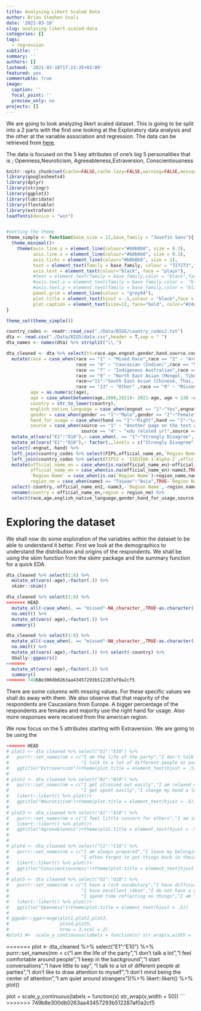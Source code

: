 ```yaml
---
title: Analysing Likert Scaled Data
author: Brian Stephen Ssali
date: '2021-03-18'
slug: analysing-likert-scaled-data
categories: []
tags:
  - regression
subtitle: ''
summary: ''
authors: []
lastmod: '2021-03-18T17:23:35+03:00'
featured: yes
commentable: true
image:
  caption: ''
  focal_point: ''
  preview_only: no
projects: []
---
```


We are going to look analyzing likert scaled dataset. This is going to be split into a 2 parts with the first one looking at the Exploratory data analysis and the other at the variable association and regression. The data can be retrieved from [here](http://openpsychometrics.org/_rawdata/BIG5.zip). 

The data is focused on the 5 key attributes of one's big 5 personalities that is ; Openness,Neuroticism, Agreeableness,Extraversion, Conscientiousness

```r
knitr::opts_chunk$set(cache=FALSE,cache.lazy=FALSE,warning=FALSE,message=FALSE,echo=FALSE,dpi=600,fig.width=8,fig.height =8)
library(googlesheets4)
library(dplyr)
library(stringr)
library(ggplot2)
library(lubridate)
library(flextable)
library(extrafont)
loadfonts(device = "win")


#setting the theme
theme_simple <- function(base_size = 12,base_family = "Josefin Sans"){
  theme_minimal()+
    theme(axis.line.y = element_line(colour="#b0b0b0", size = 0.3),
          axis.line.x = element_line(colour="#b0b0b0", size = 0.3),
          axis.ticks = element_line(colour="#b0b0b0", size = 1),
          text = element_text(family = base_family, colour = "727273",face = "plain"),
          axis.text = element_text(colour="black", face = "plain"),
          #text = element_text(family = base_family,color = "black",face = "bold"),
          #axis.text.x = element_text(family = base_family,color =  "black",face = "bold" ),#"#727273"
          #axis.text.y = element_text(family = base_family,color = "black",face = "bold" ),
          panel.grid = element_line(colour = "grey94"),
          plot.title = element_text(hjust = .5,colour = "black",face = "bold"),
          plot.caption = element_text(size=12, face="bold", color="#24ace4"))
}

theme_set(theme_simple())
```


```r
country_codes <- readr::read_csv("./Data/BIG5/country_codes2.txt")
dta <- read.csv("./Data/BIG5/data.csv",header = T,sep = " ")
dta_names <- names(dta) %>% strsplit("\\.") 

dta_cleaned <- dta %>% select(tt=race.age.engnat.gender.hand.source.country.E1.E2.E3.E4.E5.E6.E7.E8.E9.E10.N1.N2.N3.N4.N5.N6.N7.N8.N9.N10.A1.A2.A3.A4.A5.A6.A7.A8.A9.A10.C1.C2.C3.C4.C5.C6.C7.C8.C9.C10.O1.O2.O3.O4.O5.O6.O7.O8.O9.O10) %>% tidyr::separate(col = tt,into = paste0("nm",1:57)) %>% purrr::set_names(nm = dta_names %>% unlist()) %>% 
  mutate(race = case_when(race == "1" ~ "Mixed Race",race == "2" ~ "Arctic (Siberian, Eskimo)",race == "3" ~ "Caucasian (European)",
                          race == "4" ~ "Caucasian (Indian)",race == "5" ~ "Caucasian (Middle East)",race == "6" ~ "Caucasian (North African, Other)",
                          race == "7" ~ "Indigenous Australian",race == "8" ~ "Native American",
                          race == "9" ~ "North East Asian (Mongol, Tibetan, Korean Japanese, etc)",race == "10" ~ "Pacific (Polynesian, Micronesian, etc)",
                          race=="11"~"South East Asian (Chinese, Thai, Malay, Filipino, etc)",race == "12"~"West African, Bushmen",
                          race == "13" ~ "Other" ,race == "0" ~ "Missed"),
         age = as.numeric(age),
         age = case_when(between(age,1000,2021)~ 2021-age, age < 120 ~age),
         country = str_to_lower(country),
         english_native_language = case_when(engnat == "1"~"Yes",engnat == "2"~"No",engnat == "0"~"missed"),
         gender = case_when(gender == "1"~"Male",gender == "2"~"Female",gender == "3"~ "Other",gender == "0"~"missed"),
         hand_for_usage = case_when(hand == "1"~"Right",hand == "2"~"Left",hand == "3"~ "Both",hand == "0"~"missed"),
         source = case_when(source == "1" ~ "Another page on the test website",source == "2" ~ "Google",source == "3" ~ "Facebook",
                            source == "4" ~ "edu related url",source == "5" ~ "Other source")) %>% 
  mutate_at(vars("E1":"O10"),~ case_when(. == "1"~"Strongly Disagree", . == "2"~ "Disagree", . == "3" ~"Neutral", . == "4"~"Agree", . == "5"~"Strongly Agree")) %>% 
  mutate_at(vars("E1":"O10"),~ factor(.,levels = c("Strongly Disagree","Disagree", "Neutral","Agree", "Strongly Agree"))) %>% 
  select(-engnat,-hand) %>% 
  left_join(country_codes %>% select(FIPS,official_name_en,`Region Name`) %>% rename(country = FIPS) %>% mutate(country = str_to_lower(country))) %>%
  left_join(country_codes %>% select(FIPS2 = `ISO3166-1-Alpha-2`,official_name_en2=official_name_en,name3 = `CLDR display name`,region_name=`Region Name`) %>% rename(country = FIPS2) %>% mutate(country = str_to_lower(country)),by = "country") %>% 
  mutate(official_name_en = case_when(is.na(official_name_en)~official_name_en2,TRUE~official_name_en),
         official_name_en = case_when(is.na(official_name_en)~name3,TRUE~official_name_en),
         `Region Name` = case_when(is.na(`Region Name`)~region_name,name3 == "Taiwan"~"Asia",TRUE~`Region Name`),
         region_nm = case_when(name3 == "Taiwan"~"Asia",TRUE~`Region Name`) )%>% 
  select(-country,-official_name_en2,-name3,-`Region Name`,-region_name) %>% 
  rename(country = official_name_en,region = region_nm) %>% 
  select(race,age,english_native_language,gender,hand_for_usage,source,country,region,everything()) %>% distinct(.)


```

# Exploring the dataset 
We shall now do some exploration of the variables within the dataset to be able to understand it better. 
First we look at the demographics to understand the distribution and origins of the respondents. We shall be using the skim function from the skimr package and the summary function for a quick EDA.

```r
dta_cleaned %>% select(1:8) %>% 
  mutate_at(vars(-age),~factor(.)) %>% 
  skimr::skim()
```


```r
dta_cleaned %>% select(1:8) %>% 
<<<<<<< HEAD
  mutate_all(~case_when(. == "missed"~NA_character_,TRUE~as.character(.))) %>% mutate(age = as.numeric(age)) %>% 
  na.omit() %>% 
  mutate_at(vars(-age),~factor(.)) %>% 
  summary() 
```

```r
dta_cleaned %>% select(1:8) %>% 
  mutate_all(~case_when(. == "missed"~NA_character_,TRUE~as.character(.))) %>% mutate(age = as.numeric(age)) %>% 
  na.omit() %>% 
  mutate_at(vars(-age),~factor(.)) %>% select(-country) %>% 
  GGally::ggpairs()
=======
  mutate_at(vars(-age),~factor(.)) %>% 
  summary()
>>>>>>> 749b8e300db0263aa43457293b512287af0a2cf5
```

There are some columns with missing values. For these specific values we shall do away with them. We also observe that that majority of the respondents are Caucasians from Europe. A bigger percentage of the respondents are females and majority use the right hand for usage. Also more responses were received from the american region.

We now focus on the 5 attributes starting with Extraversion. We are going to be using the 

```r
<<<<<<< HEAD
# plot1 <- dta_cleaned %>% select("E1":"E10") %>%
#   purrr::set_names(nm = c("I am the life of the party","I don't talk a lot","I feel comfortable around people","I keep in the background","I start conversations","I have little to say",
#                           "I talk to a lot of different people at parties","I don't like to draw attention to myself","I don't mind being the center of attention","I am quiet around strangers"))%>% likert::likert() %>% plot()+
#   ggtitle("Extraversion")+theme(plot.title = element_text(hjust = .5))
# 
# plot2 <- dta_cleaned %>% select("N1":"N10") %>%
#   purrr::set_names(nm = c("I get stressed out easily","I am relaxed most of the time","I worry about things","I seldom feel blue","I am easily disturbed",
#                           "I get upset easily","I change my mood a lot","I have frequent mood swings","I get irritated easily","I often feel blue"))%>% 
#   likert::likert() %>% plot()+
#   ggtitle("Neuroticism")+theme(plot.title = element_text(hjust = .5))
# 
# plot3 <- dta_cleaned %>% select("A1":"A10") %>%
#   purrr::set_names(nm = c("I feel little concern for others","I am interested in people","I insult people","I sympathize with others' feelings","I am not interested in other people's problems","I have a soft heart","I am not really interested in others","I take time out for others","I feel others' emotions","I make people feel at ease"))%>% 
#   likert::likert() %>% plot()+
#   ggtitle("Agreeableness")+theme(plot.title = element_text(hjust = .5))
# 
# 
# plot4 <- dta_cleaned %>% select("C1":"C10") %>%
#   purrr::set_names(nm = c("I am always prepared","I leave my belongings around","I pay attention to details","I make a mess of things","I get chores done right away",
#                           "I often forget to put things back in their proper place","I like order","I shirk my duties","I follow a schedule","I am exacting in my work"))%>% 
#   likert::likert() %>% plot()+
#   ggtitle("Conscientiousness")+theme(plot.title = element_text(hjust = .5))
# 
# plot5 <- dta_cleaned %>% select("O1":"O10") %>%
#   purrr::set_names(nm = c("I have a rich vocabulary","I have difficulty understanding abstract ideas","I have a vivid imagination","I am not interested in abstract ideas",
#                           "I have excellent ideas","I do not have a good imagination","I am quick to understand things","I use difficult words",
#                           "I spend time reflecting on things","I am full of ideas."))%>% 
#   likert::likert() %>% plot()+
#   ggtitle("Openness")+theme(plot.title = element_text(hjust = .5))
# 
# ggpubr::ggarrange(plot1,plot2,plot3,
#                   plot4,plot5,
#                   nrow = 3,ncol = 2)
#plot1 #+  scale_y_continuous(labels = function(x) str_wrap(x,width =  50))
```




=======
plot <- dta_cleaned %>% select("E1":"E10") %>%
  purrr::set_names(nm = c("I am the life of the party","I don't talk a lot","I feel comfortable around people","I keep in the background","I start conversations","I have little to say",
                          "I talk to a lot of different people at parties","I don't like to draw attention to myself","I don't mind being the center of attention","I am quiet around strangers"))%>% likert::likert() %>% plot()

plot +
  scale_y_continuous(labels = function(x) str_wrap(x,width =  50))
```
>>>>>>> 749b8e300db0263aa43457293b512287af0a2cf5

